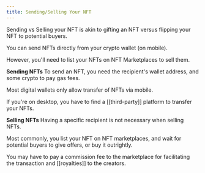 ```yaml
---
title: Sending/Selling Your NFT
---
```


Sending vs Selling your NFT is akin to gifting an NFT versus flipping your NFT to potential buyers.

You can send NFTs directly from your crypto wallet (on mobile).

However, you'll need to list your NFTs on NFT Marketplaces to sell them.

**Sending NFTs**
To send an NFT, you need the recipient's wallet address, and some crypto to pay gas fees.

Most digital wallets only allow transfer of NFTs via mobile.

If you're on desktop, you have to find a [[third-party]] platform to transfer your NFTs.

**Selling NFTs**
Having a specific recipient is not necessary when selling NFTs.

Most commonly, you list your NFT on NFT marketplaces, and wait for potential buyers to give offers, or buy it outrightly.

You may have to pay a commission fee to the marketplace for facilitating the transaction and [[royalties]] to the creators.
